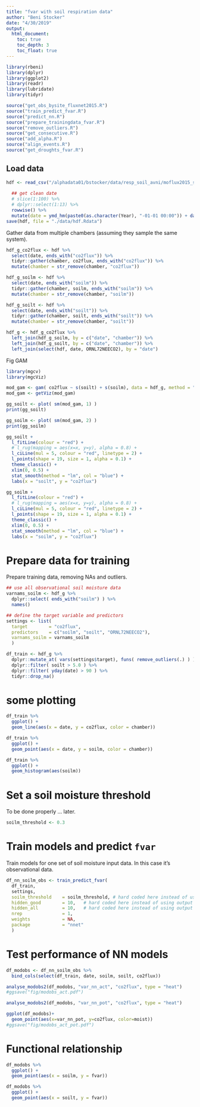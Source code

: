 ```yaml
---
title: "fvar with soil respiration data"
author: "Beni Stocker"
date: "4/30/2019"
output:
  html_document:
    toc: true
    toc_depth: 3
    toc_float: true
---
```


```r
library(rbeni)
library(dplyr)
library(ggplot2)
library(readr)
library(lubridate)
library(tidyr)

source("get_obs_bysite_fluxnet2015.R")
source("train_predict_fvar.R")
source("predict_nn.R")
source("prepare_trainingdata_fvar.R")
source("remove_outliers.R")
source("get_consecutive.R")
source("add_alpha.R")
source("align_events.R")
source("get_droughts_fvar.R")
```

## Load data

```r
hdf <- read_csv("/alphadata01/bstocker/data/resp_soil_avni/moflux2015_senttoBeni_bs.csv") %>% 
  
  ## get clean date
  # slice(1:100) %>% 
  # dplyr::select(1:13) %>% 
  rowwise() %>% 
  mutate(date = ymd_hm(paste0(as.character(Year), "-01-01 00:00")) + days( DOY - 1 ) + minutes( HourMin ) )
save(hdf, file = "./data/hdf.Rdata")
```

Gather data from multiple chambers (assuming they sample the same system).
```r
hdf_g_co2flux <- hdf %>% 
  select(date, ends_with("co2flux")) %>% 
  tidyr::gather(chamber, co2flux, ends_with("co2flux")) %>% 
  mutate(chamber = str_remove(chamber, "co2flux"))

hdf_g_soilm <- hdf %>% 
  select(date, ends_with("soilm")) %>% 
  tidyr::gather(chamber, soilm, ends_with("soilm")) %>% 
  mutate(chamber = str_remove(chamber, "soilm"))

hdf_g_soilt <- hdf %>% 
  select(date, ends_with("soilt")) %>% 
  tidyr::gather(chamber, soilt, ends_with("soilt")) %>% 
  mutate(chamber = str_remove(chamber, "soilt"))

hdf_g <- hdf_g_co2flux %>% 
  left_join(hdf_g_soilm, by = c("date", "chamber")) %>% 
  left_join(hdf_g_soilt, by = c("date", "chamber")) %>% 
  left_join(select(hdf, date, ORNL72NEECO2), by = "date")
```

Fig GAM 
```r
library(mgcv)
library(mgcViz)

mod_gam <- gam( co2flux ~ s(soilt) + s(soilm), data = hdf_g, method = "REML" )
mod_gam <- getViz(mod_gam)

gg_soilt <- plot( sm(mod_gam, 1) )
print(gg_soilt)

gg_soilm <- plot( sm(mod_gam, 2) )
print(gg_soilm)

gg_soilt + 
  l_fitLine(colour = "red") + 
  # l_rug(mapping = aes(x=x, y=y), alpha = 0.8) +
  l_ciLine(mul = 5, colour = "red", linetype = 2) + 
  l_points(shape = 19, size = 1, alpha = 0.1) + 
  theme_classic() +
  xlim(0, 0.5) +
  stat_smooth(method = "lm", col = "blue") +
  labs(x = "soilt", y = "co2flux")

gg_soilm + 
  l_fitLine(colour = "red") + 
  # l_rug(mapping = aes(x=x, y=y), alpha = 0.8) +
  l_ciLine(mul = 5, colour = "red", linetype = 2) + 
  l_points(shape = 19, size = 1, alpha = 0.1) + 
  theme_classic() +
  xlim(0, 0.5) +
  stat_smooth(method = "lm", col = "blue") +
  labs(x = "soilm", y = "co2flux")
```


# Prepare data for training

Prepare training data, removing NAs and outliers.
```r
## use all observational soil moisture data
varnams_soilm <- hdf_g %>% 
  dplyr::select( ends_with("soilm") ) %>% 
  names()

## define the target variable and predictors
settings <- list( 
  target        = "co2flux", 
  predictors    = c("soilm", "soilt", "ORNL72NEECO2"), 
  varnams_soilm = varnams_soilm 
  )

df_train <- hdf_g %>% 
  dplyr::mutate_at( vars(settings$target), funs( remove_outliers(.) ) ) %>% 
  dplyr::filter( soilt > 5.0 ) %>%
  dplyr::filter( yday(date) > 90 ) %>% 
  tidyr::drop_na()
```

# some plotting

```r
df_train %>% 
  ggplot() +
  geom_line(aes(x = date, y = co2flux, color = chamber))

df_train %>% 
  ggplot() +
  geom_point(aes(x = date, y = soilm, color = chamber))

df_train %>% 
  ggplot() +
  geom_histogram(aes(soilm))
```

# Set a soil moisture threshold

To be done properly ... later.
```r
soilm_threshold <- 0.3
```

# Train models and predict `fvar`

Train models for one set of soil moisture input data. In this case it's observational data.
```r
df_nn_soilm_obs <- train_predict_fvar( 
  df_train,
  settings,
  soilm_threshold    = soilm_threshold, # hard coded here instead of using output from profile_soilmthreshold_fvar()
  hidden_good        = 10,   # hard coded here instead of using output from profile_soilmthreshold_fvar()
  hidden_all         = 10,   # hard coded here instead of using output from profile_soilmthreshold_fvar()
  nrep               = 1, 
  weights            = NA, 
  package            = "nnet" 
  )
```

# Test performance of NN models

```r
df_modobs <- df_nn_soilm_obs %>% 
  bind_cols(select(df_train, date, soilm, soilt, co2flux))

analyse_modobs2(df_modobs, "var_nn_act", "co2flux", type = "heat")
#ggsave("fig/modobs_act.pdf")

analyse_modobs2(df_modobs, "var_nn_pot", "co2flux", type = "heat")

ggplot(df_modobs)+
  geom_point(aes(x=var_nn_pot, y=co2flux, color=moist))
#ggsave("fig/modobs_act_pot.pdf")
```

# Functional relationship

```r
df_modobs %>% 
  ggplot() +
  geom_point(aes(x = soilm, y = fvar))

df_modobs %>% 
  ggplot() +
  geom_point(aes(x = soilt, y = fvar))
```


